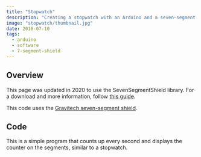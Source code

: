 ```yaml
---
title: "Stopwatch"
description: "Creating a stopwatch with an Arduino and a seven-segment shield"
image: "stopwatch/thumbnail.jpg"
date: 2018-07-10
tags:
  - arduino
  - software
  - 7-segment-shield
---
```



## Overview

This page was updated in 2020 to use the SevenSegmentShield library. For a download and more information, follow [this guide](/articles/7-segment-shield).

This code uses the [Gravitech seven-segment shield](https://www.gravitech.us/7segmentshield.html).

## Code

This is a simple program that counts up every second and displays the counter on the segments, similar to a stopwatch.

<CodeFile src="code/Stopwatch.ino" />
